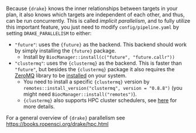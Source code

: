 Because `{drake}` knows the inner relationships between targets in your plan, it also knows which targets are
independent of each other, and thus, can be run concurrently. This is called *implicit parallelism*, and to fully
utilize this important feature, you just need to modify `config/pipeline.yaml` by setting `DRAKE_PARALLELISM` to either:

- `"future"`: uses the `{future}` as the backend. This backend should work by simply installing the `{future}` package.
  - Install by `BiocManager::install(c("future", "future.callr"))`
- `"clustermq"`: uses the `{clustermq}` as the backend. This is faster than `"future"`, but besides the `{clustermq}`
  package it also requires the [ZeroMQ](https://zeromq.org/) library to be [installed](https://zeromq.org/download/)
  on your system.
  - You need to install a specific `{clustermq}` version by `remotes::install_version("clustermq", version = "0.8.8")`
    (you might need `BiocManager::install("remotes")`).
  - `{clustermq}` also supports HPC cluster schedulers, see
    [here](https://books.ropensci.org/drake/hpc.html#the-template-argument-for-persistent-workers) for more details.

For a general overview of `{drake}` parallelism see <https://books.ropensci.org/drake/hpc.html>
